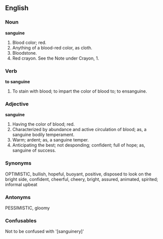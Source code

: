 ==English==

===Noun===

'''sanguine'''

#Blood color; red.
#Anything of a blood-red color, as cloth.
#Bloodstone.
#Red crayon. See the Note under Crayon, 1.

===Verb===

'''to sanguine'''

#To stain with blood; to impart the color of blood to; to ensanguine.

===Adjective===

'''sanguine'''

#Having the color of blood; red.
#Characterized by abundance and active circulation of blood; as, a sanguine bodily temperament.
#Warm; ardent; as, a sanguine temper.
#Anticipating the best; not desponding; confident; full of hope; as, sanguine of success.


===Synonyms===
OPTIMISTIC, bullish, hopeful, buoyant, positive, disposed to look on the bright side, confident, cheerful, cheery, bright, assured, animated, spirited; informal upbeat

===Antonyms===
PESSIMISTIC, gloomy


===Confusables===
Not to be confused with '[sanguinery]'